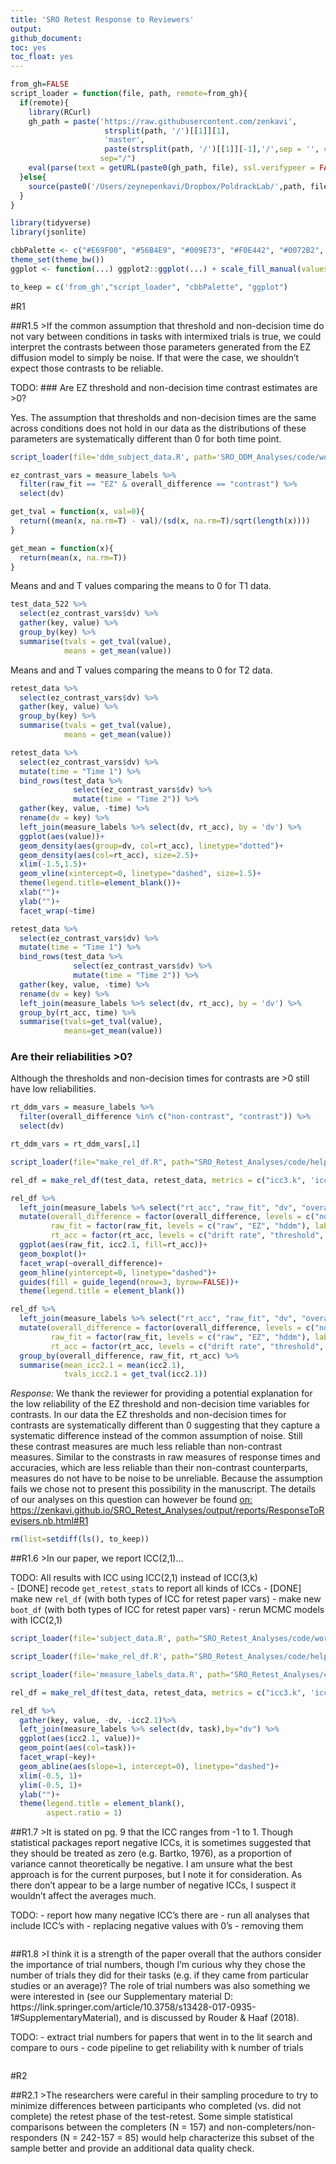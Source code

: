 ```yaml
---
title: 'SRO Retest Response to Reviewers'
output:
github_document:
toc: yes
toc_float: yes
---
```


```r
from_gh=FALSE
script_loader = function(file, path, remote=from_gh){
  if(remote){
    library(RCurl)
    gh_path = paste('https://raw.githubusercontent.com/zenkavi',
                     strsplit(path, '/')[[1]][1],
                     'master',
                     paste(strsplit(path, '/')[[1]][-1],'/',sep = '', collapse=""),
                    sep="/")
    eval(parse(text = getURL(paste0(gh_path, file), ssl.verifypeer = FALSE)))
  }else{
    source(paste0('/Users/zeynepenkavi/Dropbox/PoldrackLab/',path, file))
  }
}

library(tidyverse)
library(jsonlite)

cbbPalette <- c("#E69F00", "#56B4E9", "#009E73", "#F0E442", "#0072B2", "#D55E00", "#CC79A7")
theme_set(theme_bw())
ggplot <- function(...) ggplot2::ggplot(...) + scale_fill_manual(values=cbbPalette) + scale_color_manual(values=cbbPalette)+theme(legend.position="bottom")

to_keep = c('from_gh',"script_loader", "cbbPalette", "ggplot")
```

#R1

##R1.5
>If the common assumption that threshold and non-decision time do not vary between conditions in tasks with intermixed trials is true, we could interpret the contrasts between those parameters generated from the EZ diffusion model to simply be noise. If that were the case, we shouldn't expect those contrasts to be reliable. 

TODO: 
### Are EZ threshold and non-decision time contrast estimates are >0?

Yes. The assumption that thresholds and non-decision times are the same across conditions does not hold in our data as the distributions of these parameters are systematically different than 0 for both time point.

```r
script_loader(file='ddm_subject_data.R', path='SRO_DDM_Analyses/code/workspace_scripts/')
```

```r
ez_contrast_vars = measure_labels %>%
  filter(raw_fit == "EZ" & overall_difference == "contrast") %>%
  select(dv)
```

```r
get_tval = function(x, val=0){
  return((mean(x, na.rm=T) - val)/(sd(x, na.rm=T)/sqrt(length(x))))
}

get_mean = function(x){
  return(mean(x, na.rm=T))
}
```

Means and and T values comparing the means to 0 for T1 data.

```r
test_data_522 %>%
  select(ez_contrast_vars$dv) %>%
  gather(key, value) %>%
  group_by(key) %>%
  summarise(tvals = get_tval(value), 
            means = get_mean(value))
```

Means and and T values comparing the means to 0 for T2 data.

```r
retest_data %>%
  select(ez_contrast_vars$dv) %>%
  gather(key, value) %>%
  group_by(key) %>%
  summarise(tvals = get_tval(value), 
            means = get_mean(value))
```

```r
retest_data %>%
  select(ez_contrast_vars$dv) %>%
  mutate(time = "Time 1") %>%
  bind_rows(test_data %>%
              select(ez_contrast_vars$dv) %>%
              mutate(time = "Time 2")) %>%
  gather(key, value, -time) %>%
  rename(dv = key) %>%
  left_join(measure_labels %>% select(dv, rt_acc), by = 'dv') %>%
  ggplot(aes(value))+
  geom_density(aes(group=dv, col=rt_acc), linetype="dotted")+
  geom_density(aes(col=rt_acc), size=2.5)+
  xlim(-1.5,1.5)+
  geom_vline(xintercept=0, linetype="dashed", size=1.5)+
  theme(legend.title=element_blank())+
  xlab("")+
  ylab("")+
  facet_wrap(~time)
```

```r
retest_data %>%
  select(ez_contrast_vars$dv) %>%
  mutate(time = "Time 1") %>%
  bind_rows(test_data %>%
              select(ez_contrast_vars$dv) %>%
              mutate(time = "Time 2")) %>%
  gather(key, value, -time) %>%
  rename(dv = key) %>%
  left_join(measure_labels %>% select(dv, rt_acc), by = 'dv') %>%
  group_by(rt_acc, time) %>%
  summarise(tvals=get_tval(value),
            means=get_mean(value))
```

### Are their reliabilities >0?

Although the thresholds and non-decision times for contrasts are >0 still have low reliabilities.

```r
rt_ddm_vars = measure_labels %>%
  filter(overall_difference %in% c("non-contrast", "contrast")) %>%
  select(dv)

rt_ddm_vars = rt_ddm_vars[,1]

script_loader(file="make_rel_df.R", path="SRO_Retest_Analyses/code/helper_functions/")
```

```r
rel_df = make_rel_df(test_data, retest_data, metrics = c("icc3.k", 'icc2.1'), vars = rt_ddm_vars)

rel_df %>%
  left_join(measure_labels %>% select("rt_acc", "raw_fit", "dv", "overall_difference"), by = "dv") %>%
  mutate(overall_difference = factor(overall_difference, levels = c("non-contrast", "contrast"), labels = c("Non-contrast", "Contrast")),
         raw_fit = factor(raw_fit, levels = c("raw", "EZ", "hddm"), labels = c("Raw", "EZ", "HDDM")),
         rt_acc = factor(rt_acc, levels = c("drift rate", "threshold", "non-decision", "rt", "accuracy"), labels = c("Drift Rate", "Threshold", "Non-decision", "RT", "Accuracy"))) %>%
  ggplot(aes(raw_fit, icc2.1, fill=rt_acc))+
  geom_boxplot()+
  facet_wrap(~overall_difference)+
  geom_hline(yintercept=0, linetype="dashed")+
  guides(fill = guide_legend(nrow=3, byrow=FALSE))+
  theme(legend.title = element_blank())
```

```r
rel_df %>%
  left_join(measure_labels %>% select("rt_acc", "raw_fit", "dv", "overall_difference"), by = "dv") %>%
  mutate(overall_difference = factor(overall_difference, levels = c("non-contrast", "contrast"), labels = c("Non-contrast", "Contrast")),
         raw_fit = factor(raw_fit, levels = c("raw", "EZ", "hddm"), labels = c("Raw", "EZ", "HDDM")),
         rt_acc = factor(rt_acc, levels = c("drift rate", "threshold", "non-decision", "rt", "accuracy"), labels = c("Drift Rate", "Threshold", "Non-decision", "RT", "Accuracy"))) %>%
  group_by(overall_difference, raw_fit, rt_acc) %>%
  summarise(mean_icc2.1 = mean(icc2.1),
            tvals_icc2.1 = get_tval(icc2.1))
```

*Response:* We thank the reviewer for providing a potential explanation for the low reliability of the EZ threshold and non-decision time variables for contrasts. In our data the EZ thresholds and non-decision times for contrasts are systematically different than 0 suggesting that they capture a systematic difference instead of the common assumption of noise. Still these contrast measures are much less reliable than non-contrast measures. Similar to the constrasts in raw measures of response times and accuracies, which are less reliable than their non-contrast counterparts, measures do not have to be noise to be unreliable. 
Because the assumption fails we chose not to present this possibility in the manuscript. The details of our analyses on this question can however be found [on:  https://zenkavi.github.io/SRO_Retest_Analyses/output/reports/ResponseToRevisers.nb.html#R1](https://zenkavi.github.io/SRO_Retest_Analyses/output/reports/ResponseToRevisers.nb.html#R1)

```r
rm(list=setdiff(ls(), to_keep))
```

##R1.6
>In our paper, we report ICC(2,1)...

TODO: All results with ICC using ICC(2,1) instead of ICC(3,k)  
- [DONE] recode `get_retest_stats` to report all kinds of ICCs
- [DONE] make new `rel_df` (with both types of ICC for retest paper vars)
- make new `boot_df` (with both types of ICC for retest paper vars)
- rerun MCMC models with ICC(2,1)

```r
script_loader(file='subject_data.R', path="SRO_Retest_Analyses/code/workspace_scripts/")

script_loader(file='make_rel_df.R', path="SRO_Retest_Analyses/code/helper_functions/")

script_loader(file='measure_labels_data.R', path="SRO_Retest_Analyses/code/workspace_scripts/")
```

```r
rel_df = make_rel_df(test_data, retest_data, metrics = c("icc3.k", 'icc2.1', 'pearson', 'spearman'))
```

```r
rel_df %>%
  gather(key, value, -dv, -icc2.1)%>%
  left_join(measure_labels %>% select(dv, task),by="dv") %>%
  ggplot(aes(icc2.1, value))+
  geom_point(aes(col=task))+
  facet_wrap(~key)+
  geom_abline(aes(slope=1, intercept=0), linetype="dashed")+
  xlim(-0.5, 1)+
  ylim(-0.5, 1)+
  ylab("")+
  theme(legend.title = element_blank(),
        aspect.ratio = 1)
```

##R1.7
>It is stated on pg. 9 that the ICC ranges from -1 to 1. Though statistical packages report negative ICCs, it is sometimes suggested that they should be treated as zero (e.g. Bartko, 1976), as a proportion of variance cannot theoretically be negative. I am unsure what the best approach is for the current purposes, but I note it for consideration. As there don't appear to be a large number of negative ICCs, I suspect it wouldn't affect the averages much. 

TODO:
- report how many negative ICC's there are
- run all analyses that include ICC's with 
  - replacing negative values with 0's 
  - removing them

```r

```

##R1.8
>I think it is a strength of the paper overall that the authors consider the importance of trial numbers, though I'm curious why they chose the number of trials they did for their tasks (e.g. if they came from particular studies or an average)? The role of trial numbers was also something we were interested in (see our Supplementary material D: https://link.springer.com/article/10.3758/s13428-017-0935-1#SupplementaryMaterial), and is discussed by Rouder & Haaf (2018). 

TODO:
- extract trial numbers for papers that went in to the lit search and compare to ours
- code pipeline to get reliability with k number of trials

```r

```

#R2

##R2.1
>The researchers were careful in their sampling procedure to try to minimize differences between participants who completed (vs. did not complete) the retest phase of the test-retest. Some simple statistical comparisons between the completers (N = 157) and non-completers/non-responders (N = 242-157 = 85) would help characterize this subset of the sample better and provide an additional data quality check. 